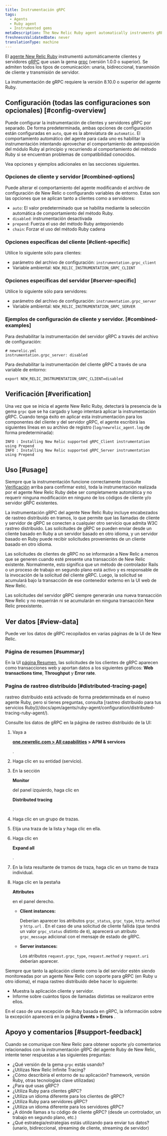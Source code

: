 ```yaml
---
title: Instrumentación gRPC
tags:
  - Agents
  - Ruby agent
  - Instrumented gems
metaDescription: The New Relic Ruby agent automatically instruments gRPC clients and servers.
freshnessValidatedDate: never
translationType: machine
---
```


El [agente New Relic Ruby](/docs/agents/ruby-agent/getting-started/new-relic-ruby) instrumentó automáticamente clientes y servidores [gRPC](https://grpc.io/) que usan la gema [grpc](https://rubygems.org/gems/grpc) (versión 1.0.0 o superior). Se admiten todos los tipos de comunicación: unaria, bidireccional, transmisión de cliente y transmisión de servidor.

<Callout variant="important">
  La instrumentación de gRPC requiere la versión 8.10.0 o superior del agente Ruby.
</Callout>

## Configuración (todas las configuraciones son opcionales) [#config-overview]

Puede configurar la instrumentación de clientes y servidores gRPC por separado. De forma predeterminada, ambas opciones de configuración están configuradas en `auto`, que es la abreviatura de `automatic`. El comportamiento automático del agente para cada uno es habilitar la instrumentación intentando aprovechar el comportamiento de anteposición del módulo Ruby al principio y recurriendo al comportamiento del método Ruby si se encuentran problemas de compatibilidad conocidos.

Vea opciones y ejemplos adicionales en las secciones siguientes.

### Opciones de cliente y servidor [#combined-options]

Puede alterar el comportamiento del agente modificando el archivo de configuración de New Relic o configurando variables de entorno. Estas son las opciones que se aplican tanto a clientes como a servidores:

* `auto`: El valor predeterminado que se habilita mediante la selección automática de comportamiento del método Ruby.
* `disabled`: instrumentación desactivada
* `prepend`: Fuerza el uso del método Ruby anteponiendo
* `chain`: Forzar el uso del método Ruby cadena

### Opciones específicas del cliente [#client-specific]

Utilice lo siguiente sólo para clientes:

* parámetro del archivo de configuración: `instrumentation.grpc_client`
* Variable ambiental: `NEW_RELIC_INSTRUMENTATION_GRPC_CLIENT`

### Opciones específicas del servidor [#server-specific]

Utilice lo siguiente sólo para servidores:

* parámetro del archivo de configuración: `instrumentation.grpc_server`
* Variable ambiental: `NEW_RELIC_INSTRUMENTATION_GRPC_SERVER`

### Ejemplos de configuración de cliente y servidor. [#combined-examples]

Para deshabilitar la instrumentación del servidor gRPC a través del archivo de configuración:

```
# newrelic.yml
instrumentation.grpc_server: disabled
```

Para deshabilitar la instrumentación del cliente gRPC a través de una variable de entorno:

```
export NEW_RELIC_INSTRUMENTATION_GRPC_CLIENT=disabled
```

## Verificación [#verification]

Una vez que se inicia el agente New Relic Ruby, detectará la presencia de la gema `grpc` que se ha cargado y luego intentará aplicar la instrumentación gRPC. Cuando tenga éxito en aplicar esta instrumentación para los componentes del cliente y del servidor gRPC, el agente escribirá las siguientes líneas en su archivo de registro (`log/newrelic_agent.log` de forma predeterminada):

```
INFO : Installing New Relic supported gRPC_Client instrumentation using Prepend
INFO : Installing New Relic supported gRPC_Server instrumentation using Prepend
```

## Uso [#usage]

Siempre que la instrumentación funcione correctamente (consulte [Verificación](#verification) arriba para confirmar esto), toda la instrumentación realizada por el agente New Relic Ruby debe ser completamente automática y no requerir ninguna modificación en ninguno de los códigos de cliente y/o servidor gRPC existentes.

La instrumentación gRPC del agente New Relic Ruby incluye encabezados de rastreo distribuido en tramos, lo que permite que las llamadas de cliente y servidor de gRPC se conecten a cualquier otro servicio que admita W3C rastreo distribuido. Las solicitudes de gRPC se pueden enviar desde un cliente basado en Ruby a un servidor basado en otro idioma, y un servidor basado en Ruby puede recibir solicitudes provenientes de un cliente basado en otro idioma.

<Callout variant="important">
  Las solicitudes de clientes de gRPC no se informarán a New Relic a menos que se generen cuando esté presente una transacción de New Relic existente. Normalmente, esto significa que un método de controlador Rails o un proceso de trabajo en segundo plano está activo y es responsable de la invocación de la solicitud del cliente gRPC. Luego, la solicitud se acumulará bajo la transacción de ese contenedor externo en la UI web de New Relic.

  Las solicitudes del servidor gRPC siempre generarán una nueva transacción New Relic y no requerirán ni se acumularán en ninguna transacción New Relic preexistente.
</Callout>

## Ver datos [#view-data]

Puede ver los datos de gRPC recopilados en varias páginas de la UI de New Relic.

### Página de resumen [#summary]

En la UI [página Resumen](/docs/apm/applications-menu/monitoring/apm-overview-page), las solicitudes de los clientes de gRPC aparecen como transacciones web y aportan datos a los siguientes gráficos: <DoNotTranslate>**Web transactions time**</DoNotTranslate>, <DoNotTranslate>**Throughput**</DoNotTranslate> y <DoNotTranslate>**Error rate**</DoNotTranslate>.

### Pagina de rastreo distribuido [#distributed-tracing-page]

<Callout variant="tip">
  rastreo distribuido está activado de forma predeterminada en el nuevo agente Ruby, pero si tienes preguntas, consulta [rastreo distribuido para tus servicios Ruby](/docs/apm/agents/ruby-agent/configuration/distributed-tracing-ruby-agent/).
</Callout>

Consulte los datos de gRPC en la página de rastreo distribuido de la UI:

1. Vaya a

   <DoNotTranslate>**[one.newrelic.com > All capabilities](https://one.newrelic.com/all-capabilities) > APM & services**</DoNotTranslate>

   .

2. Haga clic en su entidad (servicio).

3. En la sección

   <DoNotTranslate>**Monitor**</DoNotTranslate>

   del panel izquierdo, haga clic en

   <DoNotTranslate>**Distributed tracing**</DoNotTranslate>

   .

4. Haga clic en un grupo de trazas.

5. Elija una traza de la lista y haga clic en ella.

6. Haga clic en

   <DoNotTranslate>**Expand all**</DoNotTranslate>

   .

7. En la lista resultante de tramos de traza, haga clic en un tramo de traza individual.

8. Haga clic en la pestaña

   <DoNotTranslate>**Attributes**</DoNotTranslate>

   en el panel derecho.

   * <DoNotTranslate>**Client instances:**</DoNotTranslate>

     Deberían aparecer los atributos `grpc_status`, `grpc_type`, `http.method` y `http.url` . En el caso de una solicitud de cliente fallida (que tendrá un valor `grpc_status` distinto de `0`), aparecerá un atributo `grpc_message` adicional con el mensaje de estado de gRPC.

   * <DoNotTranslate>**Server instances:**</DoNotTranslate>

     Los atributos `request.grpc_type`, `request.method` y `request.uri` deberían aparecer.

Siempre que tanto la aplicación cliente como la del servidor estén siendo monitoreadas por un agente New Relic con soporte para gRPC (en Ruby u otro idioma), el mapa rastreo distribuido debe hacer lo siguiente:

* Muestra la aplicación cliente y servidor.
* Informe sobre cuántos tipos de llamadas distintas se realizaron entre ellos.

En el caso de una excepción de Ruby basada en gRPC, la información sobre la excepción aparecerá en la página <DoNotTranslate>**Events > Errors**</DoNotTranslate> .

## Apoyo y comentarios [#support-feedback]

Cuando se comunique con New Relic para obtener soporte y/o comentarios relacionados con la instrumentación gRPC del agente Ruby de New Relic, intente tener respuestas a las siguientes preguntas:

* ¿Qué versión de la gema `grpc` estás usando?
* ¿Utilizas New Relic Infinite Tracing?
* ¿Cómo describiría el entorno de su aplicación? framework, versión Ruby, otras tecnologías clave utilizadas)
* ¿Para qué usas gRPC?
* ¿Utiliza Ruby para clientes gRPC?
* ¿Utiliza un idioma diferente para los clientes de gRPC?
* ¿Utiliza Ruby para servidores gRPC?
* ¿Utiliza un idioma diferente para los servidores gRPC?
* ¿A dónde llamas a tu código de cliente gRPC? (desde un controlador, un trabajo en segundo plano, etc.)
* ¿Qué estrategia/estrategias estás utilizando para enviar tus datos? (unario, bidireccional, streaming de cliente, streaming de servidor)